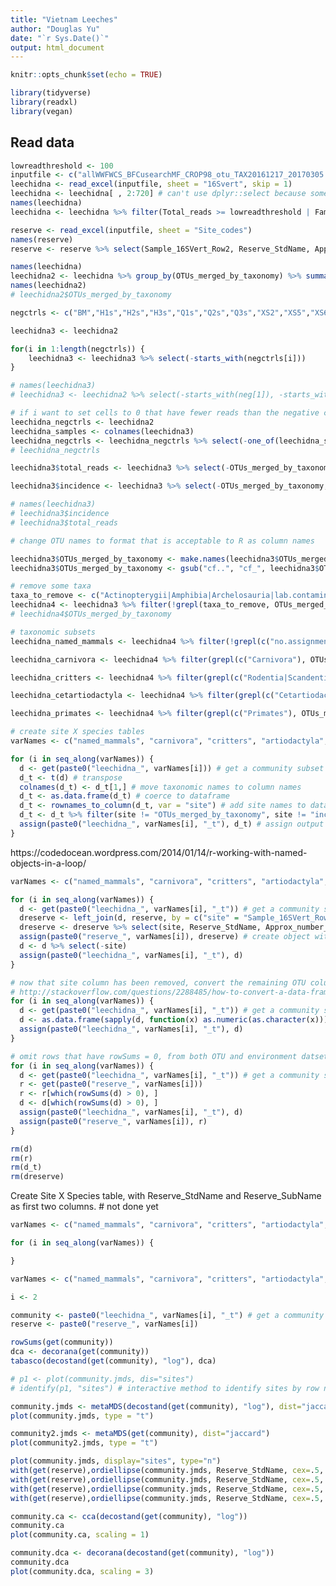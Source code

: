 ```yaml
---
title: "Vietnam Leeches"
author: "Douglas Yu"
date: "`r Sys.Date()`"
output: html_document
---
```


```r
knitr::opts_chunk$set(echo = TRUE)
```

```r
library(tidyverse)
library(readxl)
library(vegan)
```

## Read data

```r
lowreadthreshold <- 100
inputfile <- c("allWWFWCS_BFCusearchMF_CROP98_otu_TAX20161217_20170305.xlsx")
leechidna <- read_excel(inputfile, sheet = "16Svert", skip = 1)
leechidna <- leechidna[ , 2:720] # can't use dplyr::select because some of the columns have duplicate names, and select can't handle that
names(leechidna)
leechidna <- leechidna %>% filter(Total_reads >= lowreadthreshold | Family %in% c("Manidae", "Lorisidae")) # filter out low-read OTUs but keep slow loris and pangolin

reserve <- read_excel(inputfile, sheet = "Site_codes")
names(reserve)
reserve <- reserve %>% select(Sample_16SVert_Row2, Reserve_StdName, Approx_number_leeches)
```

```r
names(leechidna)
leechidna2 <- leechidna %>% group_by(OTUs_merged_by_taxonomy) %>% summarise_at(vars(WWF1:WWF465), sum)
names(leechidna2)
# leechidna2$OTUs_merged_by_taxonomy
```

```r
negctrls <- c("BM","H1s","H2s","H3s","Q1s","Q2s","Q3s","XS2","XS5","XS6","XS7","XS8","XS9","SWG1s","SWG2s","XS1s","XS2s","2015Dec")

leechidna3 <- leechidna2

for(i in 1:length(negctrls)) {
	leechidna3 <- leechidna3 %>% select(-starts_with(negctrls[i]))
}

# names(leechidna3)
# leechidna3 <- leechidna2 %>% select(-starts_with(neg[1]), -starts_with(neg[2]), -starts_with(neg[3]), -starts_with(neg[4]), -starts_with(neg[5]), -starts_with(neg[6]), -starts_with(neg[7]), -starts_with(neg[8]), -starts_with(neg[9]), -starts_with(neg[10]), -starts_with(neg[11]), -starts_with(neg[12]), -starts_with(neg[13]), -starts_with(neg[14]), -starts_with(neg[15]), -starts_with(neg[16]), -starts_with(neg[17]), -starts_with(neg[18])) # slow way
```

```r
# if i want to set cells to 0 that have fewer reads than the negative controls for that batch of samples.  I haven't implemented it yet, but i have generated the negative control matrix.
leechidna_negctrls <- leechidna2
leechidna_samples <- colnames(leechidna3)
leechidna_negctrls <- leechidna_negctrls %>% select(-one_of(leechidna_samples))
# leechidna_negctrls
```


```r
leechidna3$total_reads <- leechidna3 %>% select(-OTUs_merged_by_taxonomy) %>% rowSums()

leechidna3$incidence <- leechidna3 %>% select(-OTUs_merged_by_taxonomy, -total_reads) %>% specnumber(MARGIN=1)

# names(leechidna3)
# leechidna3$incidence
# leechidna3$total_reads
```


```r
# change OTU names to format that is acceptable to R as column names

leechidna3$OTUs_merged_by_taxonomy <- make.names(leechidna3$OTUs_merged_by_taxonomy)
leechidna3$OTUs_merged_by_taxonomy <- gsub("cf..", "cf_", leechidna3$OTUs_merged_by_taxonomy, fixed = TRUE) # fixed = T is to not use grep

# remove some taxa
taxa_to_remove <- c("Actinopterygii|Amphibia|Archelosauria|lab.contamination|laboratory.contamination")
leechidna4 <- leechidna3 %>% filter(!grepl(taxa_to_remove, OTUs_merged_by_taxonomy))
# leechidna4$OTUs_merged_by_taxonomy

# taxonomic subsets
leechidna_named_mammals <- leechidna4 %>% filter(!grepl(c("no.assignment|root"), OTUs_merged_by_taxonomy))

leechidna_carnivora <- leechidna4 %>% filter(grepl(c("Carnivora"), OTUs_merged_by_taxonomy))

leechidna_critters <- leechidna4 %>% filter(grepl(c("Rodentia|Scandentia|Lagomorpha|Insectivora|Pholidota"), OTUs_merged_by_taxonomy))

leechidna_cetartiodactyla <- leechidna4 %>% filter(grepl(c("Cetartiodactyla"), OTUs_merged_by_taxonomy))

leechidna_primates <- leechidna4 %>% filter(grepl(c("Primates"), OTUs_merged_by_taxonomy)) 
```

```r
# create site X species tables
varNames <- c("named_mammals", "carnivora", "critters", "artiodactyla", "primates")

for (i in seq_along(varNames)) {
  d <- get(paste0("leechidna_", varNames[i])) # get a community subset
  d_t <- t(d) # transpose
  colnames(d_t) <- d_t[1,] # move taxonomic names to column names
  d_t <- as.data.frame(d_t) # coerce to dataframe
  d_t <- rownames_to_column(d_t, var = "site") # add site names to dataframe
  d_t <- d_t %>% filter(site != "OTUs_merged_by_taxonomy", site != "incidence", site != "total_reads") # filter out these rows
  assign(paste0("leechidna_", varNames[i], "_t"), d_t) # assign output to the correct object name
}
```

https://codedocean.wordpress.com/2014/01/14/r-working-with-named-objects-in-a-loop/

```r
varNames <- c("named_mammals", "carnivora", "critters", "artiodactyla", "primates")

for (i in seq_along(varNames)) {
  d <- get(paste0("leechidna_", varNames[i], "_t")) # get a community subset
  dreserve <- left_join(d, reserve, by = c("site" = "Sample_16SVert_Row2")) # use the site column to add environment data in correct order
  dreserve <- dreserve %>% select(site, Reserve_StdName, Approx_number_leeches) # choose the env columns
  assign(paste0("reserve_", varNames[i]), dreserve) # create object with correct name
  d <- d %>% select(-site)
  assign(paste0("leechidna_", varNames[i], "_t"), d)
}

# now that site column has been removed, convert the remaining OTU columns to numeric
# http://stackoverflow.com/questions/2288485/how-to-convert-a-data-frame-column-to-numeric-type
for (i in seq_along(varNames)) {
  d <- get(paste0("leechidna_", varNames[i], "_t")) # get a community subset
  d <- as.data.frame(sapply(d, function(x) as.numeric(as.character(x)))) 
  assign(paste0("leechidna_", varNames[i], "_t"), d)
}

# omit rows that have rowSums = 0, from both OTU and environment datsets
for (i in seq_along(varNames)) {
  d <- get(paste0("leechidna_", varNames[i], "_t")) # get a community subset
  r <- get(paste0("reserve_", varNames[i]))
  r <- r[which(rowSums(d) > 0), ]
  d <- d[which(rowSums(d) > 0), ]
  assign(paste0("leechidna_", varNames[i], "_t"), d)
  assign(paste0("reserve_", varNames[i]), r)
}

rm(d)
rm(r)
rm(d_t)
rm(dreserve)
```

Create Site X Species table, with Reserve_StdName and Reserve_SubName as first two columns.  # not done yet
```r
varNames <- c("named_mammals", "carnivora", "critters", "artiodactyla", "primates")

for (i in seq_along(varNames)) {

}
```


```r
varNames <- c("named_mammals", "carnivora", "critters", "artiodactyla", "primates")

i <- 2

community <- paste0("leechidna_", varNames[i], "_t") # get a community subset
reserve <- paste0("reserve_", varNames[i])

rowSums(get(community))
dca <- decorana(get(community))
tabasco(decostand(get(community), "log"), dca)

# p1 <- plot(community.jmds, dis="sites")
# identify(p1, "sites") # interactive method to identify sites by row number. Click on the points that you want to identify. When you have clicked on all the points, click on the Finish button at top right of Plot window. 
```

```r
community.jmds <- metaMDS(decostand(get(community), "log"), dist="jaccard")
plot(community.jmds, type = "t")

community2.jmds <- metaMDS(get(community), dist="jaccard")
plot(community2.jmds, type = "t")

plot(community.jmds, display="sites", type="n")
with(get(reserve),ordiellipse(community.jmds, Reserve_StdName, cex=.5, draw="polygon",col=c("blue"),alpha=10,kind="se",conf=0.95,label=FALSE, show.groups=(c("BachMaExt","BachMaNP", "SWG2015"))))
with(get(reserve),ordiellipse(community.jmds, Reserve_StdName, cex=.5, draw="polygon",col=c("green"),alpha=10,kind="se",conf=0.95,label=FALSE, show.groups=(c("HueSaoLaNR"))))
with(get(reserve),ordiellipse(community.jmds, Reserve_StdName, cex=.5, draw="polygon",col=c("yellow"),alpha=10,kind="se",conf=0.95,label=FALSE, show.groups=(c("XeSap"))))
with(get(reserve),ordiellipse(community.jmds, Reserve_StdName, cex=.5, draw="polygon",col=c("red"),alpha=10,kind="se",conf=0.95,label=FALSE, show.groups=(c("QuangNamSaoLaNR"))))
```

```r
community.ca <- cca(decostand(get(community), "log"))
community.ca
plot(community.ca, scaling = 1)
```

```r
community.dca <- decorana(decostand(get(community), "log"))
community.dca
plot(community.dca, scaling = 3)
```

